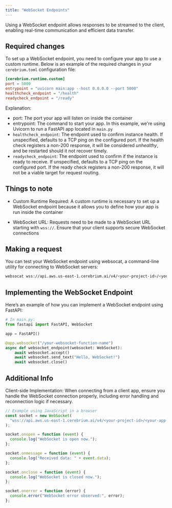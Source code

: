 ```yaml
---
title: "WebSocket Endpoints"
---
```


Using a WebSocket endpoint allows responses to be streamed to the client, enabling real-time communication and efficient data transfer.

## Required changes

To set up a WebSocket endpoint, you need to configure your app to use a custom runtime.
Below is an example of the required changes in your `cerebrium.toml` configuration file:

```toml
[cerebrium.runtime.custom]
port = 5000
entrypoint = "uvicorn main:app --host 0.0.0.0 --port 5000"
healthcheck_endpoint = "/health"
readycheck_endpoint = "/ready"
```

Explanation:

- port: The port your app will listen on inside the container
- entrypoint: The command to start your app. In this example, we're using Uvicorn to run a FastAPI app located in `main.py`
- `healthcheck_endpoint`: The endpoint used to confirm instance health. If unspecified, defaults to a TCP ping on the configured port. If the health check registers a non-200 response, it will be considered _unhealthy_, and be restarted should it not recover timely.
- `readycheck_endpoint`: The endpoint used to confirm if the instance is ready to receive. If unspecified, defaults to a TCP ping on the configured port. If the ready check registers a non-200 response, it will not be a viable target for request routing.

## Things to note

- Custom Runtime Required: A custom runtime is necessary to set up a WebSocket endpoint because it allows you to define how your app is run inside the container

- WebSocket URL: Requests need to be made to a WebSocket URL starting with `wss://`. Ensure that your client supports secure WebSocket connections

## Making a request

You can test your WebSocket endpoint using websocat, a command-line utility for connecting to WebSocket servers:

```bash
websocat wss://api.aws.us-east-1.cerebrium.ai/v4/<your-project-id>/<your-app-name>/<your-websocket-function-name>
```

## Implementing the WebSocket Endpoint

Here’s an example of how you can implement a WebSocket endpoint using FastAPI:

```python
# In main.py:
from fastapi import FastAPI, WebSocket

app = FastAPI()

@app.websocket("/your-websocket-function-name")
async def websocket_endpoint(websocket: WebSocket):
    await websocket.accept()
    await websocket.send_text("Hello, WebSocket!")
    await websocket.close()
```

## Additional Info

Client-side Implementation: When connecting from a client app, ensure you handle the WebSocket connection properly, including error handling and reconnection logic if necessary.

```javascript
// Example using JavaScript in a browser
const socket = new WebSocket(
  "wss://api.aws.us-east-1.cerebrium.ai/v4/<your-project-id>/<your-app-name>/<your-websocket-function-name>",
);

socket.onopen = function (event) {
  console.log("WebSocket is open now.");
};

socket.onmessage = function (event) {
  console.log("Received data: " + event.data);
};

socket.onclose = function (event) {
  console.log("WebSocket is closed now.");
};

socket.onerror = function (error) {
  console.error("WebSocket error observed:", error);
};
```

